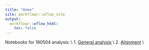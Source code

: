 ```yaml
---
title: "Home"
site: workflowr::wflow_site
output:
  workflowr::wflow_html:
    toc: false
---
```


Notebooks for 180504 analysis: \\
1. [General analysis](10x-180504-general-analysis.html) \\
2. [Alignment](10x-180504-alignment.html) \\

